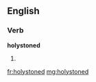 ==English==

===Verb===
'''holystoned'''

# {{past of|[[holystone]]}}

[[fr:holystoned]]
[[mg:holystoned]]